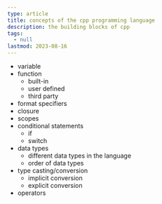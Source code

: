 ```yaml
---
type: article
title: concepts of the cpp programming language
description: the building blocks of cpp
tags:
  - null
lastmod: 2023-08-16
---
```


- variable
- function
  - built-in
  - user defined
  - third party
- format specifiers
- closure
- scopes
- conditional statements
  - if
  - switch
- data types
  - different data types in the language
  - order of data types
- type casting/conversion
  - implicit conversion
  - explicit conversion
- operators

